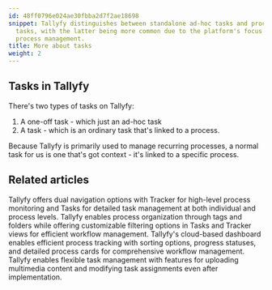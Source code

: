 ```yaml
---
id: 48ff0796e024ae30fbba2d7f2ae18698
snippet: Tallyfy distinguishes between standalone ad-hoc tasks and process-linked
  tasks, with the latter being more common due to the platform's focus on recurring
  process management.
title: More about tasks
weight: 2
---
```


## Tasks in Tallyfy

There's two types of tasks on Tallyfy:

1. A one-off task - which just an ad-hoc task
2. A task - which is an ordinary task that's linked to a process.

Because Tallyfy is primarily used to manage recurring processes, a normal task for us is one that's got context - it's linked to a specific process.



<PageTree />


## Related articles
<CardGrid>
<LinkTitleCard header="<b>Pro > Tracking</b>" href="/products/pro/tracking-and-tasks/" > Tallyfy offers dual navigation options with Tracker for high-level process monitoring and Tasks for detailed task management at both individual and process levels. </LinkTitleCard>
<LinkTitleCard header="<b>Tracker View > Organize processes</b>" href="/products/pro/tracking-and-tasks/tracker-view/organize-processes/" > Tallyfy enables process organization through tags and folders while offering customizable filtering options in Tasks and Tracker views for efficient workflow management. </LinkTitleCard>
<LinkTitleCard header="<b>Tracker View > Manage and track my processes</b>" href="/products/pro/tracking-and-tasks/tracker-view/how-can-i-manage-and-track-my-processes-on-tallyfy/" > Tallyfy's cloud-based dashboard enables efficient process tracking with sorting options, progress statuses, and detailed process cards for comprehensive workflow management. </LinkTitleCard>
<LinkTitleCard header="<b>Tasks > Edit tasks</b>" href="/products/pro/tracking-and-tasks/tasks/edit-task/" > Tallyfy enables flexible task management with features for uploading multimedia content and modifying task assignments even after implementation. </LinkTitleCard>
</CardGrid>